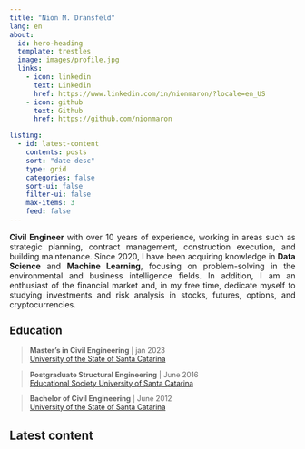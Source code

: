 ```yaml
---
title: "Nion M. Dransfeld"
lang: en
about:
  id: hero-heading
  template: trestles
  image: images/profile.jpg
  links:
    - icon: linkedin
      text: Linkedin
      href: https://www.linkedin.com/in/nionmaron/?locale=en_US
    - icon: github
      text: Github
      href: https://github.com/nionmaron

listing:
  - id: latest-content
    contents: posts
    sort: "date desc"
    type: grid
    categories: false
    sort-ui: false
    filter-ui: false
    max-items: 3
    feed: false
---
```


::: {#hero-heading}
::: {style="text-align: justify;"}
**Civil Engineer** with over 10 years of experience, working in areas such as strategic planning, contract management, construction execution, and building maintenance. Since 2020, I have been acquiring knowledge in **Data Science** and **Machine Learning**, focusing on problem-solving in the environmental and business intelligence fields. In addition, I am an enthusiast of the financial market and, in my free time, dedicate myself to studying investments and risk analysis in stocks, futures, options, and cryptocurrencies.
:::

::: {style="font-size: 0.9em;"}
## Education

> **Master's in Civil Engineering** \| jan 2023 <br> [University of the State of Santa Catarina](https://www.udesc.br/international/colleges)

> **Postgraduate Structural Engineering** \| June 2016 <br> [Educational Society University of Santa Catarina](https://www.unisociesc.com.br/)

> **Bachelor of Civil Engineering** \| June 2012 <br> [University of the State of Santa Catarina](https://www.udesc.br/international/colleges)
:::
:::

::: {.content-container}
::: {.listing-block}

## Latest content 
</a>

::: {#latest-content}
:::

:::
:::

